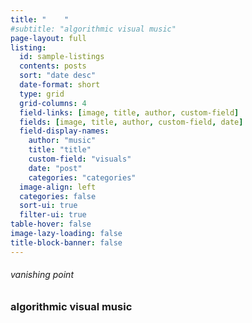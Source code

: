```yaml
---
title: "    "
#subtitle: "algorithmic visual music"
page-layout: full
listing:
  id: sample-listings
  contents: posts
  sort: "date desc"
  date-format: short
  type: grid
  grid-columns: 4
  field-links: [image, title, author, custom-field]
  fields: [image, title, author, custom-field, date]
  field-display-names:
    author: "music"
    title: "title"
    custom-field: "visuals"
    date: "post"
    categories: "categories"
  image-align: left
  categories: false
  sort-ui: true
  filter-ui: true
table-hover: false
image-lazy-loading: false
title-block-banner: false
---
```


<h6>vanishing point</h6>

### algorithmic visual music

<br>

::: {#sample-listings}
:::

